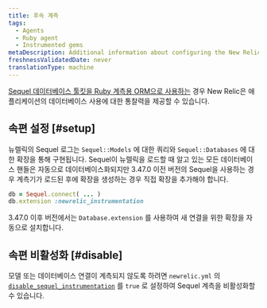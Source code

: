 ```yaml
---
title: 후속 계측
tags:
  - Agents
  - Ruby agent
  - Instrumented gems
metaDescription: Additional information about configuring the New Relic Ruby instrumentation of the Sequel database toolkit
freshnessValidatedDate: never
translationType: machine
---
```


[Sequel 데이터베이스 툴킷을 Ruby 계측용 ORM으로 사용하는](https://github.com/jeremyevans/sequel) 경우 New Relic은 애플리케이션의 데이터베이스 사용에 대한 통찰력을 제공할 수 있습니다.

## 속편 설정 [#setup]

뉴렐릭의 Sequel 로그는 `Sequel::Models` 에 대한 쿼리와 `Sequel::Databases` 에 대한 확장을 통해 구현됩니다. Sequel이 뉴렐릭을 로드할 때 알고 있는 모든 데이터베이스 핸들은 자동으로 데이터베이스화되지만 3.47.0 이전 버전의 Sequel을 사용하는 경우 계측기가 로드된 후에 확장을 생성하는 경우 직접 확장을 추가해야 합니다.

```ruby
db = Sequel.connect( ... )
db.extension :newrelic_instrumentation
```

3.47.0 이후 버전에서는 `Database.extension` 를 사용하여 새 연결을 위한 확장을 자동으로 설치합니다.

## 속편 비활성화 [#disable]

모델 또는 데이터베이스 연결이 계측되지 않도록 하려면 `newrelic.yml` 의 [`disable_sequel_instrumentation`](/docs/agents/ruby-agent/installation-and-configuration/ruby-agent-configuration#disable_sequel_instrumentation) 를 `true` 로 설정하여 Sequel 계측을 비활성화할 수 있습니다.